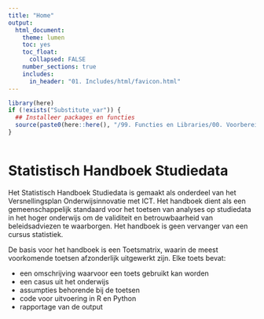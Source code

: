 ```yaml
---
title: "Home"
output:
  html_document:
    theme: lumen
    toc: yes
    toc_float: 
      collapsed: FALSE 
    number_sections: true
    includes:
      in_header: "01. Includes/html/favicon.html" 
---
```


<!-- ## CLOSEDBLOK: Functies.R -->
```r
library(here)
if (!exists("Substitute_var")) {
  ## Installeer packages en functies
  source(paste0(here::here(), "/99. Functies en Libraries/00. Voorbereidingen.R"), echo = FALSE)
}
```
<!-- ## /CLOSEDBLOK: Functies.R -->

<style>
`r htmltools::includeHTML(paste0(here::here(),"/01. Includes/css/Stylesheet_SHHO.css"))`
</style>

<!-- ## CLOSEDBLOK: Header.R -->
```r
```
<!-- ## /CLOSEDBLOK: Header.R -->

# Statistisch Handboek Studiedata
Het Statistisch Handboek Studiedata is gemaakt als onderdeel van het Versnellingsplan Onderwijsinnovatie met ICT. Het handboek dient als een gemeenschappelijk standaard voor het toetsen van analyses op studiedata in het hoger onderwijs om de validiteit en betrouwbaarheid van beleidsadviezen te waarborgen. Het handboek is geen vervanger van een cursus statistiek. 

De basis voor het handboek is een Toetsmatrix, waarin de meest voorkomende toetsen afzonderlijk uitgewerkt zijn. Elke toets bevat:  

* een omschrijving waarvoor een toets gebruikt kan worden  
* een casus uit het onderwijs
* assumpties behorende bij de toetsen  
* code voor uitvoering in R en Python   
* rapportage van de output   

<!-- ## CLOSEDBLOK: Footer.R -->
```r
```
<!-- ## /CLOSEDBLOK: Footer.R -->
